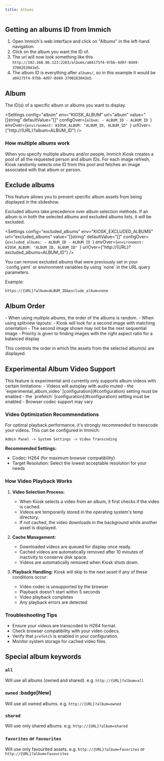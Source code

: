 ```yaml
---
title: Albums
---
```



## Getting an albums ID from Immich
1. Open Immich's web interface and click on "Albums" in the left-hand navigation.
2. Click on the album you want the ID of.
3. The url will now look something like this `http://192.168.86.123:2283/albums/a04175f4-97bb-4d97-8d49-3700263043e5`.
4. The album ID is everything after `albums/`, so in this example it would be `a04175f4-97bb-4d97-8d49-3700263043e5`.

## Album

The ID(s) of a specific album or albums you want to display.

<Settings
    config="album"
    env="KIOSK_ALBUM"
    url="album"
    value="[]string"
    defaultValue="[]"
    configOver={`album:
    - ALBUM_ID
    - ALBUM_ID
    `}
    envOver={`environment:
    KIOSK_ALBUM: "ALBUM_ID, ALBUM_ID"
    `}
    urlOver={"http://{URL}?album=ALBUM_ID"}
/>


### How multiple albums work
When you specify multiple albums and/or people, Immich Kiosk creates a pool of all the requested person and album IDs.
For each image refresh, Kiosk randomly selects one ID from this pool and fetches an image associated with that album or person.


## Exclude albums

This feature allows you to prevent specific album assets from being displayed in the slideshow.

<Aside type="note">
Excluded albums take precedence over album selection methods. If an album is in both the selected albums and excluded albums lists, it will be excluded.
</Aside>

<Settings
    config="excluded_albums"
    env="KIOSK_EXCLUDED_ALBUMS"
    url="excluded_albums"
    value="[]string"
    defaultValue="[]"
    configOver={`excluded_albums:
    - ALBUM_ID
    - ALBUM_ID
    `}
    envOver={`environment:
    KIOSK_ALBUM: "ALBUM_ID, ALBUM_ID"
    `}
    urlOver={"http://{URL}?excluded_albums=ALBUM_ID"}
/>

<Aside type="tip">
You can remove excluded albums that were previously set in your `config.yaml` or environment variables by using `none` in the URL query parameters.

Example:
```http
https://{URL}?album=ALBUM_ID&exclude_album=none
```
</Aside>

## Album Order

<Aside type="note">
- When using multiple albums, the order of the albums is random.
- When using splitview layouts:
  - Kiosk will look for a second image with matching orientation
  - The second image shown may not be the next sequential image
  - Priority is given to finding images with the right aspect ratio for a balanced display
</Aside>

This controls the order in which the assets from the selected album(s) are displayed.

<Settings
    config="album_order"
    env="KIOSK_ALBUM_ORDER"
    url="album_order"
    value="random | newest | oldest"
    defaultValue="random"
/>

## Experimental Album Video Support

<Aside type="caution">
This feature is experimental and currently only supports album videos with certain limitations:
- Videos will autoplay with audio muted
- the `experimental_album_video` [configuration](#configuration) setting must be enabled
- the `prefetch` [configuration](#configuration) setting must be enabled
- Browser codec support may vary
</Aside>

<Settings
    config="experimental_album_video"
    env="KIOSK_EXPERIMENTAL_ALBUM_VIDEO"
    url="experimental_album_video"
    value="bool"
    defaultValue="false"
/>


### Video Optimization Recommendations

For optimal playback performance, it's strongly recommended to transcode your videos. This can be configured in Immich:
```
Admin Panel -> System Settings -> Video Transcoding
```

**Recommended Settings:**
- Codec: H264 (for maximum browser compatibility)
- Target Resolution: Select the lowest acceptable resolution for your needs

### How Video Playback Works

1. **Video Selection Process:**
   - When Kiosk selects a video from an album, it first checks if the video is cached.
   - Videos are temporarily stored in the operating system's temp directory.
   - If not cached, the video downloads in the background while another asset is displayed.

2. **Cache Management:**
   - Downloaded videos are queued for display once ready.
   - Cached videos are automatically removed after 10 minutes of inactivity to conserve disk space.
   - Videos are automatically removed when Kiosk shuts down.

3. **Playback Handling:**
   Kiosk will skip to the next asset if any of these conditions occur:
   - Video codec is unsupported by the browser
   - Playback doesn't start within 5 seconds
   - Video playback completes
   - Any playback errors are detected

### Troubleshooting Tips
- Ensure your videos are transcoded to H264 format.
- Check browser compatibility with your video codecs.
- Verify that `prefetch` is enabled in your configuration.
- Monitor system storage for cached video files.

## Special album keywords

### ` all `
Will use all albums (owned and shared).
e.g. `http://{URL}?album=all`

### ` owned ` :badge[New]
Will use all owned albums.
e.g. `http://{URL}?album=owned`

### ` shared `
Will use only shared albums.
e.g. `http://{URL}?album=shared`

###  ` favorites ` or ` favourites `
Will use only favourited assets.
e.g. `http://{URL}?album=favorites` or `http://{URL}?album=favourites`
